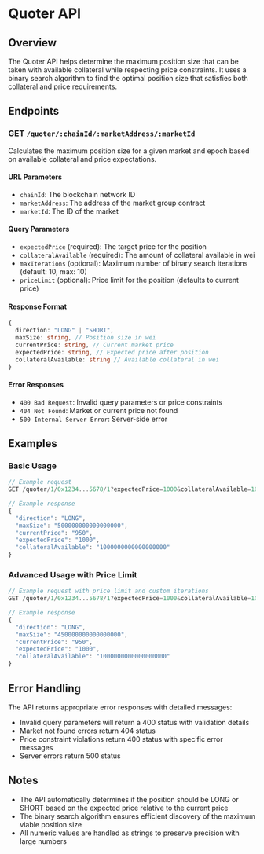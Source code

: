 # Quoter API

## Overview

The Quoter API helps determine the maximum position size that can be taken with available collateral while respecting price constraints. It uses a binary search algorithm to find the optimal position size that satisfies both collateral and price requirements.

## Endpoints

### GET `/quoter/:chainId/:marketAddress/:marketId`

Calculates the maximum position size for a given market and epoch based on available collateral and price expectations.

#### URL Parameters
- `chainId`: The blockchain network ID
- `marketAddress`: The address of the market group contract
- `marketId`: The ID of the market

#### Query Parameters
- `expectedPrice` (required): The target price for the position
- `collateralAvailable` (required): The amount of collateral available in wei
- `maxIterations` (optional): Maximum number of binary search iterations (default: 10, max: 10)
- `priceLimit` (optional): Price limit for the position (defaults to current price)

#### Response Format
```typescript
{
  direction: "LONG" | "SHORT",
  maxSize: string, // Position size in wei
  currentPrice: string, // Current market price
  expectedPrice: string, // Expected price after position
  collateralAvailable: string // Available collateral in wei
}
```

#### Error Responses
- `400 Bad Request`: Invalid query parameters or price constraints
- `404 Not Found`: Market or current price not found
- `500 Internal Server Error`: Server-side error

## Examples

### Basic Usage
```typescript
// Example request
GET /quoter/1/0x1234...5678/1?expectedPrice=1000&collateralAvailable=1000000000000000000

// Example response
{
  "direction": "LONG",
  "maxSize": "500000000000000000",
  "currentPrice": "950",
  "expectedPrice": "1000",
  "collateralAvailable": "1000000000000000000"
}
```

### Advanced Usage with Price Limit
```typescript
// Example request with price limit and custom iterations
GET /quoter/1/0x1234...5678/1?expectedPrice=1000&collateralAvailable=1000000000000000000&priceLimit=980&maxIterations=5

// Example response
{
  "direction": "LONG",
  "maxSize": "450000000000000000",
  "currentPrice": "950",
  "expectedPrice": "1000",
  "collateralAvailable": "1000000000000000000"
}
```

## Error Handling

The API returns appropriate error responses with detailed messages:

- Invalid query parameters will return a 400 status with validation details
- Market not found errors return 404 status
- Price constraint violations return 400 status with specific error messages
- Server errors return 500 status

## Notes

- The API automatically determines if the position should be LONG or SHORT based on the expected price relative to the current price
- The binary search algorithm ensures efficient discovery of the maximum viable position size
- All numeric values are handled as strings to preserve precision with large numbers 